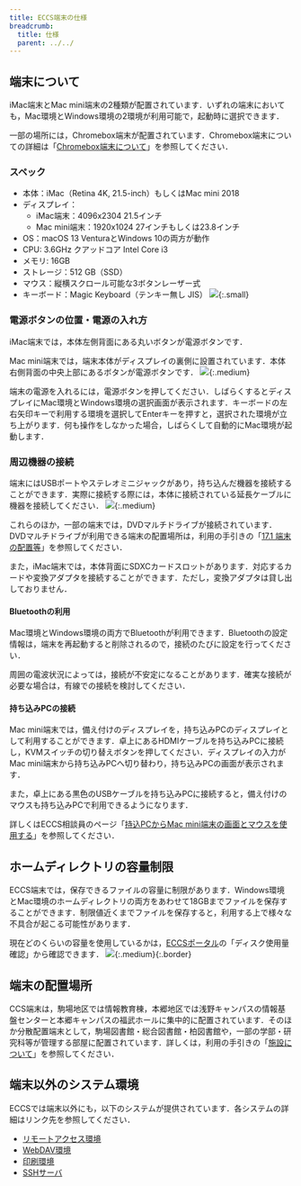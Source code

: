 ```yaml
---
title: ECCS端末の仕様
breadcrumb:
  title: 仕様
  parent: ../../
---
```



<WwweccEol systemName="ECCS端末"/>

## 端末について

iMac端末とMac mini端末の2種類が配置されています．いずれの端末においても，Mac環境とWindows環境の2環境が利用可能で，起動時に選択できます．

一部の場所には，Chromebox端末が配置されています．Chromebox端末についての詳細は「[Chromebox端末について](/eccs/chromeos/)」を参照してください．

### スペック

- 本体：iMac（Retina 4K, 21.5-inch）もしくはMac mini 2018
- ディスプレイ：
  - iMac端末：4096x2304 21.5インチ
  - Mac mini端末：1920x1024 27インチもしくは23.8インチ
- OS：macOS 13 VenturaとWindows 10の両方が動作
- CPU: 3.6GHz クアッドコア Intel Core i3
- メモリ: 16GB
- ストレージ：512 GB（SSD）
- マウス：縦横スクロール可能な3ボタンレーザー式
- キーボード：Magic Keyboard（テンキー無し JIS）
  ![](keyboard.jpg){:.small}

### 電源ボタンの位置・電源の入れ方

iMac端末では，本体左側背面にある丸いボタンが電源ボタンです．

Mac mini端末では，端末本体がディスプレイの裏側に設置されています．本体右側背面の中央上部にあるボタンが電源ボタンです．
![](mac-mini-power-button.jpg){:.medium}

端末の電源を入れるには，電源ボタンを押してください．しばらくするとディスプレイにMac環境とWindows環境の選択画面が表示されます．キーボードの左右矢印キーで利用する環境を選択してEnterキーを押すと，選択された環境が立ち上がります．何も操作をしなかった場合，しばらくして自動的にMac環境が起動します．

### 周辺機器の接続

端末にはUSBポートやステレオミニジャックがあり，持ち込んだ機器を接続することができます．実際に接続する際には，本体に接続されている延長ケーブルに機器を接続してください．
![](ports.jpg){:.medium}

これらのほか，一部の端末では，DVDマルチドライブが接続されています．DVDマルチドライブが利用できる端末の配置場所は，利用の手引きの「[17.1 端末の配置等](https://docs.google.com/document/d/e/2PACX-1vRSlrsLoHHPOvkqCw-r_IligLEhTvVwFAhcgrJ1tN75BYxrd4xtkEoVLHNUvoxeulv0UqTu8kkLTfYG/pub)」を参照してください．

また，iMac端末では，本体背面にSDXCカードスロットがあります．対応するカードや変換アダプタを接続することができます．ただし，変換アダプタは貸し出しておりません．

#### Bluetoothの利用

Mac環境とWindows環境の両方でBluetoothが利用できます．Bluetoothの設定情報は，端末を再起動すると削除されるので，接続のたびに設定を行ってください．

周囲の電波状況によっては，接続が不安定になることがあります．確実な接続が必要な場合は，有線での接続を検討してください．

#### 持ち込みPCの接続

Mac mini端末では，備え付けのディスプレイを，持ち込みPCのディスプレイとして利用することができます．卓上にあるHDMIケーブルを持ち込みPCに接続し，KVMスイッチの切り替えボタンを押してください．ディスプレイの入力がMac mini端末から持ち込みPCへ切り替わり，持ち込みPCの画面が表示されます．

また，卓上にある黒色のUSBケーブルを持ち込みPCに接続すると，備え付けのマウスも持ち込みPCで利用できるようになります．

詳しくはECCS相談員のページ「[持込PCからMac mini端末の画面とマウスを使用する](https://www.sodan.ecc.u-tokyo.ac.jp/hack/using-mac-mini-with-own-pc/)」を参照してください．

## ホームディレクトリの容量制限

ECCS端末では，保存できるファイルの容量に制限があります．Windows環境とMac環境のホームディレクトリの両方をあわせて18GBまでファイルを保存することができます．制限値近くまでファイルを保存すると，利用する上で様々な不具合が起こる可能性があります．

現在どのくらいの容量を使用しているかは，[ECCSポータル](https://portal.ecc.u-tokyo.ac.jp/)の「ディスク使用量確認」から確認できます．
![](eccs-portal-usage.jpg){:.medium}{:.border}

## 端末の配置場所

CCS端末は，駒場地区では情報教育棟，本郷地区では浅野キャンパスの情報基盤センターと本郷キャンパスの福武ホールに集中的に配置されています．そのほか分散配置端末として，駒場図書館・総合図書館・柏図書館や，一部の学部・研究科等が管理する部屋に配置されています．詳しくは，利用の手引きの「[施設について](https://www-old.ecc.u-tokyo.ac.jp/facilities/index.html)」を参照してください．

## 端末以外のシステム環境

ECCSでは端末以外にも，以下のシステムが提供されています．各システムの詳細はリンク先を参照してください．

- [リモートアクセス環境](https://www-old.ecc.u-tokyo.ac.jp/system/outside.html#ras)
- [WebDAV環境](https://www-old.ecc.u-tokyo.ac.jp/system/network_storage.html)
- [印刷環境](https://www-old.ecc.u-tokyo.ac.jp/system/printing.html)
- [SSHサーバ](https://www-old.ecc.u-tokyo.ac.jp/system/outside.html#ssh)
